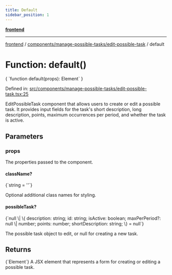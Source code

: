 ```yaml
---
title: Default
sidebar_position: 1
---
```



[**frontend**](../../../..)

***

[frontend](../../../..) / [components/manage-possible-tasks/edit-possible-task](..) / default

# Function: default()

<CodeBlock language="ts">
{ `function default(props): Element` }
</CodeBlock>

Defined in: [src/components/manage-possible-tasks/edit-possible-task.tsx:25](https://github.com/svsticky/CommitteeClash/blob/e5fd1c9fb89fe447a4c38e43ebba51eb1e51230c/frontend/src/components/manage-possible-tasks/edit-possible-task.tsx#L25)

EditPossibleTask component that allows users to create or edit a possible task.
It provides input fields for the task's short description, long description, points,
maximum occurrences per period, and whether the task is active.

## Parameters

### props

The properties passed to the component.

#### className?
<CodeBlock language="ts">
{`string = ''`}
</CodeBlock>

Optional additional class names for styling.

#### possibleTask?
<CodeBlock language="ts">
{`null \| \{ description: string; id: string; isActive: boolean; maxPerPeriod?: null \| number; points: number; shortDescription: string; \} = null`}
</CodeBlock>

The possible task object to edit, or null for creating a new task.

## Returns
<CodeBlock language="ts">
{`Element`}
</CodeBlock>
A JSX element that represents a form for creating or editing a possible task.
